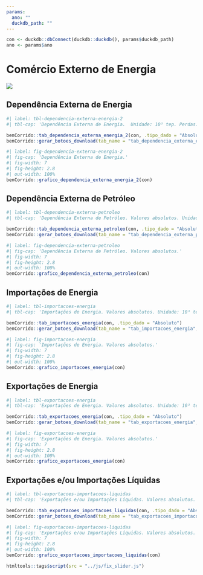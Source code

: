 ```yaml
---
params:
  ano: ""
  duckdb_path: ""
---
```


```r
con <- duckdb::dbConnect(duckdb::duckdb(), params$duckdb_path)
ano <- params$ano
```

# Comércio Externo de Energia

![](../img/capas/imagem_cap_4.png)

## Dependência Externa de Energia

```r
#| label: tbl-dependencia-externa-energia-2
#| tbl-cap: 'Dependência Externa de Energia.  Unidade: 10³ tep. Perdas: Perdas na transformação, distribuição e armazenagem, inclusive energia não-aproveitada, reinjeção e ajustes.'

benCorrido::tab_dependencia_externa_energia_2(con, .tipo_dado = "Absoluto")
benCorrido::gerar_botoes_download(tab_name = "tab_dependencia_externa_energia_2", .tipo_dado = "Absoluto")
```

```r
#| label: fig-dependencia-externa-energia-2
#| fig-cap: 'Dependência Externa de Energia.'
#| fig-width: 7
#| fig-height: 2.8
#| out-width: 100%
benCorrido::grafico_dependencia_externa_energia_2(con)
```

## Dependência Externa de Petróleo

```r
#| label: tbl-dependencia-externa-petroleo
#| tbl-cap: 'Dependência Externa de Petróleo. Valores absolutos. Unidade: 10³ tep. Perdas: Perdas na distribuição, armazenagem, transformação, inclusive energia não-aproveitada. Outras Saídas de UPGN: Inclui líquidos de gás natural, gasolina, nafta, óleo diesel, etc., provenientes de Plantas de Gás.'

benCorrido::tab_dependencia_externa_petroleo(con, .tipo_dado = "Absoluto")
benCorrido::gerar_botoes_download(tab_name = "tab_dependencia_externa_petroleo", .tipo_dado = "Absoluto")
```

```r
#| label: fig-dependencia-externa-petroleo
#| fig-cap: 'Dependência Externa de Petróleo. Valores absolutos.'
#| fig-width: 7
#| fig-height: 2.8
#| out-width: 100%
benCorrido::grafico_dependencia_externa_petroleo(con)
```

## Importações de Energia

```r
#| label: tbl-importacoes-energia
#| tbl-cap: 'Importações de Energia. Valores absolutos. Unidade: 10³ tep. Álcool Etílico: Inclui metanol.'

benCorrido::tab_importacoes_energia(con, .tipo_dado = "Absoluto")
benCorrido::gerar_botoes_download(tab_name = "tab_importacoes_energia", .tipo_dado = "Absoluto")
```

```r
#| label: fig-importacoes-energia
#| fig-cap: 'Importações de Energia. Valores absolutos.'
#| fig-width: 7
#| fig-height: 2.8
#| out-width: 100%
benCorrido::grafico_importacoes_energia(con)
```

## Exportações de Energia

```r
#| label: tbl-exportacoes-energia
#| tbl-cap: 'Exportações de Energia. Valores absolutos. Unidade: 10³ tep.'

benCorrido::tab_exportacoes_energia(con, .tipo_dado = "Absoluto")
benCorrido::gerar_botoes_download(tab_name = "tab_exportacoes_energia", .tipo_dado = "Absoluto")
```

```r
#| label: fig-exportacoes-energia
#| fig-cap: 'Exportações de Energia. Valores absolutos.'
#| fig-width: 7
#| fig-height: 2.8
#| out-width: 100%
benCorrido::grafico_exportacoes_energia(con)
```

## Exportações e/ou Importações Líquidas

```r
#| label: tbl-exportacoes-importacoes-liquidas
#| tbl-cap: 'Exportações e/ou Importações Líquidas. Valores absolutos. Unidade: 10³ tep. Quantidades sem sinal correspondem a importações líquidas. Quantidades negativas correspondem a exportações líquidas.'

benCorrido::tab_exportacoes_importacoes_liquidas(con, .tipo_dado = "Absoluto")
benCorrido::gerar_botoes_download(tab_name = "tab_exportacoes_importacoes_liquidas", .tipo_dado = "Absoluto")
```

```r
#| label: fig-exportacoes-importacoes-liquidas
#| fig-cap: 'Exportações e/ou Importações Líquidas. Valores absolutos.'
#| fig-width: 7
#| fig-height: 2.8
#| out-width: 100%
benCorrido::grafico_exportacoes_importacoes_liquidas(con)
```

```r
htmltools::tags$script(src = "../js/fix_slider.js")
```
